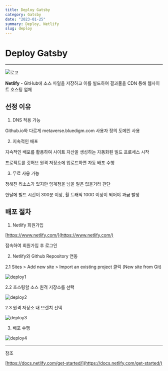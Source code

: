 ```yaml
---
title: Deploy Gatsby
category: Gatsby
date: "2023-01-25"
summary: Deploy, Netlify
slug: deploy
---
```



# Deploy Gatsby

---

<img className="logo" src={Logo} alt="로고" />

**Netlify** - GitHub에 소스 파일을 저장하고 이를 빌드하여 결과물을 CDN 통해 웹사이트 호스팅 업체

## 선정 이유

1. DNS 적용 가능

Github.io와 다르게 metaverse.bluedigm.com 사용자 정의 도메인 사용

2. 지속적인 배포

지속적인 배포를 활용하여 사이트 자산을 생성하는 자동화된 빌드 프로세스 시작

프로젝트를 깃허브 원격 저장소에 업로드하면 자동 배포 수행

3. 무료 사용 가능

정해진 리소스가 있지만 임계점을 넘을 일은 없을거라 판단

한달에 빌드 시간이 300분 이상, 월 트래픽 100G 이상이 되어야 과금 발생

## 배포 절차

1. Netlify 회원가입

[https://www.netlify.com/](https://www.netlify.com/)

접속하여 회원가입 후 로그인

2. Netlify와 Github Repository 연동

2.1 Sites > Add new site > Import an existing project 클릭 (New site from Git)

<img className="deploy" src={Dep1} alt="deploy1" />

2.2 호스팅할 소스 원격 저장소를 선택

<img className="deploy" src={Dep2} alt="deploy2" />

2.3 원격 저장소 내 브랜치 선택

<img className="deploy" src={Dep3} alt="deploy3" />

3. 배포 수행

<img className="deploy" src={Dep4} alt="deploy4" />

---

참조

[https://docs.netlify.com/get-started/](https://docs.netlify.com/get-started/)
